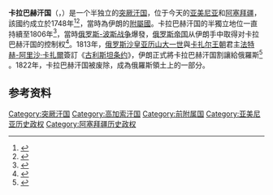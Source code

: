 {{Infobox Former Country
| native_name                = Qarabağ xanlığı<br/>خانات قره‌باغ
| conventional_long_name                = 卡拉巴赫汗国
| common_name                = 卡拉巴赫汗国
| status                = [[汗國|汗國]]
| status_text                = [[汗國|汗國]]<Br>[[伊朗|伊朗]]控制下<ref>{{cite book|last1=Bournoutian|first1=George A.|title=The 1820 Russian Survey of the Khanate of Shirvan: A Primary Source on the Demography and Economy of an Iranian Province prior to its Annexation by Russia|date=2016|publisher=Gibb Memorial Trust|page=xvii|quote=Serious historians and geographers agree that after the fall of the Safavids, and especially from the mid-eighteenth century, the territory of the South Caucasus was composed of the khanates of Ganja, Kuba, Shirvan, Baku, Talesh, Sheki, Karabagh, Nakhichivan and Yerevan, all of which were under Iranian suzerainty. |isbn=978-1909724808}}</ref>
</small>
| empire                = [[卡扎尔王朝|卡扎尔王朝]]
| year_start                = 1748年
| year_end                = 1822年
| date_start                = 
| date_end                = 
| event_start                = 
| event_end                = 
| image_flag                = 
| image_coat                = 
| image_map                = Khanate of Karabakh in 1809-1817.JPG
| image_map_caption                = 根据1902年俄罗斯地图绘制的卡拉巴赫汗国地图
| national_motto                = 
| national_anthem                = 
| capital                = {{plainlist|
*{{link-en|巴亚特城堡|Bayat Castle}}<br><small>(1748—c. 1752)</small>
*[[舒沙|舒沙]]<br><small>(c. 1752–1822)</small>}}
| common_languages                = [[波斯语|波斯语]] (官方)<ref>{{cite book|last1=Swietochowski|first1=Tadeusz|authorlink = Tadeusz Swietochowski|title=Russian Azerbaijan, 1905-1920: The Shaping of a National Identity in a Muslim Community|date=2004|publisher=Cambridge University Press|location=Cambridge|isbn=978-0521522458|page=12|quote=(...) and Persian continued to be the official language of the judiciary and the local administration [even after the abolishment of the khanates].}}</ref><ref>{{cite book|last1=Pavlovich|first1=Petrushevsky Ilya|title=Essays on the history of feudal relations in Armenia and Azerbaijan in XVI - the beginning of XIX centuries|date=1949|publisher=LSU them. Zhdanov|page=7|quote=(...) The language of official acts not only in Iran proper and its fully dependant Khanates, but also in those Caucasian khanates that were semi-independent until the time of their accession to the Russian Empire, and even for some time after, '''was New Persian (Farsi).''' It played the role of the literary language of class feudal lords as well.}}</ref>、[[阿塞拜疆语|阿塞拜疆语]]、[[亚美尼亚语|亚美尼亚语]]
| title_leader                = 
| leader1                = 
| year_leader2                = 
| deputy1                = 
| year_deputy1                = 
| title_deputy                = 
| stat_year1                = 
| stat_pop1                = 
| stat_area4                = 
| population_density3                = 
| currency                = 
| demonym                = 
| area_km2                = 
| area_rank                = 
| GDP_PPP                = 
| GDP_PPP_year                = 
| HDI                = 
| HDI_year                = 
| today                = 
}}'''卡拉巴赫汗国'''（{{Lang-fa|خانات قره‌باغ}}，{{lang-az|Qarabağ xanlığı}}）是一个半独立的[[突厥語民族|突厥]][[汗國|汗国]]，位于今天的[[亚美尼亚|亚美尼亚]]和[[阿塞拜疆|阿塞拜疆]]，該國约成立於1748年<ref>{{Cite web |url=http://www.britannica.com/eb/article-129462/Azerbaijan |title=Encyclopædia Britannica Online: History of Azerbaijan |accessdate=2020-11-15 |archive-date=2008-11-18 |archive-url=https://web.archive.org/web/20081118105319/http://www.britannica.com/eb/article-129462/Azerbaijan |dead-url=no }}</ref><ref>{{Cite web |url=http://vostlit.info/Texts/rus2/Bakihanov/frametext4.htm |title=Abbas-gulu Aga Bakikhanov. Golestan-i Iram |accessdate=2020-11-15 |archive-date=2017-07-11 |archive-url=https://web.archive.org/web/20170711184500/http://www.vostlit.info/Texts/rus2/Bakihanov/frametext4.htm |dead-url=no }}</ref>，當時為伊朗的[[附屬國|附屬國]]。卡拉巴赫汗国的半獨立地位一直持續至1806年<ref name="gammer6">{{cite book |last=Gammer |first=Moshe |authorlink= |editor= |title=Muslim resistance to the tsar |origyear= |format= |accessdate= |edition= |series= |year=1992 |publisher=Routledge |location= |language= |isbn=0-7146-3431-X |oclc= |doi= |id= |pages=6 |chapter= |url= |quote=In 1805 the khans of Qarabagh, Shirvan and Sheki swore allegiance to Russia.}}</ref>，當時[[俄罗斯-波斯战争_(1804－1813年)|俄罗斯-波斯战争]]爆發，[[俄罗斯帝国|俄罗斯帝国]]从伊朗手中取得对卡拉巴赫汗国的控制权<ref>{{cite book |last=Swietochowski |first=Tadeusz |authorlink= Tadeusz Swietochowski|editor= |title=Russia and Azerbaijan: A Borderland in Transition |origyear= |format= |accessdate= |edition= |series= |year=1995 |publisher=Columbia University Press |location= |language= |isbn=0-231-07068-3 |oclc= |doi= |id=  |chapter= |url= |quote=The brief and successful Russian campaign of 1812 was concluded with the Treaty of Gulistan, which was signed on October 12 of the following year. The treaty provided for the incorporation into the Russian Empire of vast tracts of Iranian territory, including Daghestan, Georgia with the Sheragel province, Imeretia, Guria, Mingrelia, and Abkhazia, as well as the khanates of Karabagh, Ganja, Sheki, Shirvan, Derbent, Kuba, Baku, and Talysh,|page=5}}</ref>。1813年，[[沙皇|俄罗斯沙皇]][[亚历山大一世_(俄国)|亚历山大一世]]與[[卡扎尔王朝|卡扎尔王朝]]君主[[法特赫-阿里沙·卡扎爾|法特赫-阿里沙·卡扎爾]]簽訂《[[古利斯坦条约|古利斯坦条约]]》，伊朗正式將卡拉巴赫汗国割讓給俄羅斯<ref name="potier1">{{Cite book|last=Potier|first=Tim|title=Conflict in Nagorno-Karabakh, Abkhazia and South Ossetia: A Legal Appraisal|publisher=Martinus Nijhoff Publishers|year=2001|location=|pages=1: ''"Panah Ali-Khan founded the Karabakh Khanate in the mid 18th century. To defend it, in the 1750s, he built Panakhabad fortress (subsequently renamed Shusha, after a nearby village) which became the capital of the Khanate. It was not until 1805 that the Russian empire gained control over the Karabakh Khanate, from Persia."''|isbn=90-411-1477-7}}</ref> 。1822年，卡拉巴赫汗国被废除，成為俄羅斯領土上的一部分。

== 参考资料 ==
{{Reflist|30em}}

{{高加索諸汗國}}

[[Category:突厥汗国|Category:突厥汗国]]
[[Category:高加索汗国|Category:高加索汗国]]
[[Category:前附属国|Category:前附属国]]
[[Category:亚美尼亚历史政权|Category:亚美尼亚历史政权]]
[[Category:阿塞拜疆历史政权|Category:阿塞拜疆历史政权]]